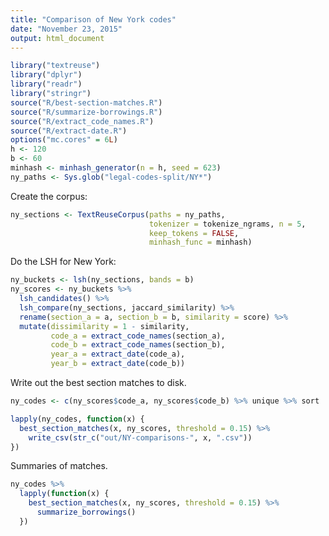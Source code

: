```yaml
---
title: "Comparison of New York codes"
date: "November 23, 2015"
output: html_document
---
```


```r
library("textreuse")
library("dplyr")
library("readr")
library("stringr")
source("R/best-section-matches.R")
source("R/summarize-borrowings.R")
source("R/extract_code_names.R")
source("R/extract-date.R")
options("mc.cores" = 6L)
h <- 120
b <- 60
minhash <- minhash_generator(n = h, seed = 623)
ny_paths <- Sys.glob("legal-codes-split/NY*")
```

Create the corpus:

```r
ny_sections <- TextReuseCorpus(paths = ny_paths,
                               tokenizer = tokenize_ngrams, n = 5,
                               keep_tokens = FALSE,
                               minhash_func = minhash)
```

Do the LSH for New York:

```r
ny_buckets <- lsh(ny_sections, bands = b)
ny_scores <- ny_buckets %>% 
  lsh_candidates() %>% 
  lsh_compare(ny_sections, jaccard_similarity) %>% 
  rename(section_a = a, section_b = b, similarity = score) %>% 
  mutate(dissimilarity = 1 - similarity,
         code_a = extract_code_names(section_a),
         code_b = extract_code_names(section_b),
         year_a = extract_date(code_a),
         year_b = extract_date(code_b))
```

Write out the best section matches to disk.

```r
ny_codes <- c(ny_scores$code_a, ny_scores$code_b) %>% unique %>% sort

lapply(ny_codes, function(x) {
  best_section_matches(x, ny_scores, threshold = 0.15) %>% 
    write_csv(str_c("out/NY-comparisons-", x, ".csv"))
})
```


Summaries of matches.

```r
ny_codes %>% 
  lapply(function(x) {
    best_section_matches(x, ny_scores, threshold = 0.15) %>% 
      summarize_borrowings()
  })
```



